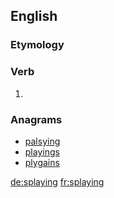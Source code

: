 ==English==

===Etymology===
{{suffix|splay|ing|lang=en}}

===Verb===
{{head|en|present participle}}

# {{present participle of|splay|lang=en|nocat=1}}

===Anagrams===
* [[palsying#English|palsying]]
* [[playings#English|playings]]
* [[plygains#English|plygains]]

[[de:splaying]]
[[fr:splaying]]